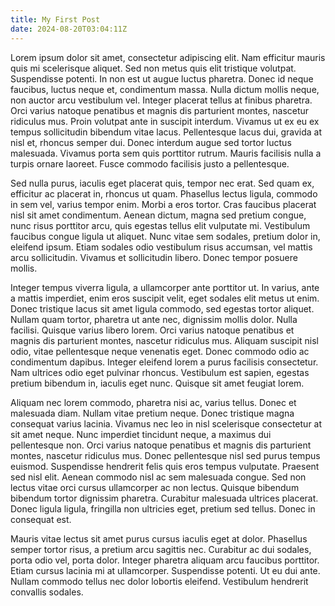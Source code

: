 ```yaml
---
title: My First Post
date: 2024-08-20T03:04:11Z
---
```


Lorem ipsum dolor sit amet, consectetur adipiscing elit. Nam efficitur mauris quis mi scelerisque aliquet. Sed non metus quis elit tristique volutpat. Suspendisse potenti. In non est ut augue luctus pharetra. Donec id neque faucibus, luctus neque et, condimentum massa. Nulla dictum mollis neque, non auctor arcu vestibulum vel. Integer placerat tellus at finibus pharetra. Orci varius natoque penatibus et magnis dis parturient montes, nascetur ridiculus mus. Proin volutpat ante in suscipit interdum. Vivamus ut ex eu ex tempus sollicitudin bibendum vitae lacus. Pellentesque lacus dui, gravida at nisl et, rhoncus semper dui. Donec interdum augue sed tortor luctus malesuada. Vivamus porta sem quis porttitor rutrum. Mauris facilisis nulla a turpis ornare laoreet. Fusce commodo facilisis justo a pellentesque.

Sed nulla purus, iaculis eget placerat quis, tempor nec erat. Sed quam ex, efficitur ac placerat in, rhoncus ut quam. Phasellus lectus ligula, commodo in sem vel, varius tempor enim. Morbi a eros tortor. Cras faucibus placerat nisl sit amet condimentum. Aenean dictum, magna sed pretium congue, nunc risus porttitor arcu, quis egestas tellus elit vulputate mi. Vestibulum faucibus congue ligula ut aliquet. Nunc vitae sem sodales, pretium dolor in, eleifend ipsum. Etiam sodales odio vestibulum risus accumsan, vel mattis arcu sollicitudin. Vivamus et sollicitudin libero. Donec tempor posuere mollis.

Integer tempus viverra ligula, a ullamcorper ante porttitor ut. In varius, ante a mattis imperdiet, enim eros suscipit velit, eget sodales elit metus ut enim. Donec tristique lacus sit amet ligula commodo, sed egestas tortor aliquet. Nullam quam tortor, pharetra ut ante nec, dignissim mollis dolor. Nulla facilisi. Quisque varius libero lorem. Orci varius natoque penatibus et magnis dis parturient montes, nascetur ridiculus mus. Aliquam suscipit nisl odio, vitae pellentesque neque venenatis eget. Donec commodo odio ac condimentum dapibus. Integer eleifend lorem a purus facilisis consectetur. Nam ultrices odio eget pulvinar rhoncus. Vestibulum est sapien, egestas pretium bibendum in, iaculis eget nunc. Quisque sit amet feugiat lorem.

Aliquam nec lorem commodo, pharetra nisi ac, varius tellus. Donec et malesuada diam. Nullam vitae pretium neque. Donec tristique magna consequat varius lacinia. Vivamus nec leo in nisl scelerisque consectetur at sit amet neque. Nunc imperdiet tincidunt neque, a maximus dui pellentesque non. Orci varius natoque penatibus et magnis dis parturient montes, nascetur ridiculus mus. Donec pellentesque nisl sed purus tempus euismod. Suspendisse hendrerit felis quis eros tempus vulputate. Praesent sed nisl elit. Aenean commodo nisl ac sem malesuada congue. Sed non lectus vitae orci cursus ullamcorper ac non lectus. Quisque bibendum bibendum tortor dignissim pharetra. Curabitur malesuada ultrices placerat. Donec ligula ligula, fringilla non ultricies eget, pretium sed tellus. Donec in consequat est.

Mauris vitae lectus sit amet purus cursus iaculis eget at dolor. Phasellus semper tortor risus, a pretium arcu sagittis nec. Curabitur ac dui sodales, porta odio vel, porta dolor. Integer pharetra aliquam arcu faucibus porttitor. Etiam cursus lacinia mi at ullamcorper. Suspendisse potenti. Ut eu dui ante. Nullam commodo tellus nec dolor lobortis eleifend. Vestibulum hendrerit convallis sodales.
